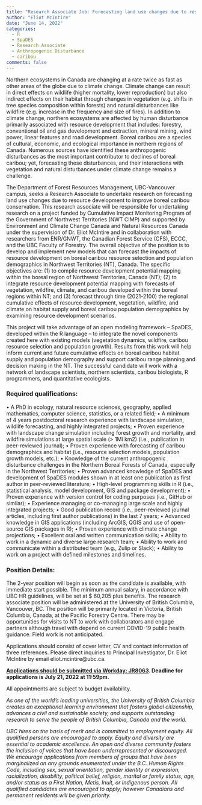 ```yaml
---
title: "Research Associate Job: Forecasting land use changes due to resource development to improve boreal caribou conservation"
author: "Eliot McIntire"
date: "June 14, 2022"
categories:
  - R
  - SpaDES
  - Research Associate
  - Anthropogenic Disturbance
  - caribou
comments: false
---
```


Northern ecosystems in Canada are changing at a rate twice as fast as other areas of the globe due to climate change.
Climate change can result in direct effects on wildlife (higher mortality, lower reproduction) but also indirect effects on their habitat through changes in vegetation (e.g. shifts in tree species composition within forests) and natural disturbances like wildfire (e.g. increase in the frequency and size of fires).
In addition to climate change, northern ecosystems are affected by human disturbance primarily associated with resource development that includes: forestry, conventional oil and gas development and extraction, mineral mining, wind power, linear features and road development.
Boreal caribou are a species of cultural, economic, and ecological importance in northern regions of Canada.
Numerous sources have identified these anthropogenic disturbances as the most important contributor to declines of boreal caribou; yet, forecasting these disturbances, and their interactions with vegetation and natural disturbances under climate change remains a challenge.

The Department of Forest Resources Management, UBC-Vancouver campus, seeks a Research Associate to undertake research on forecasting land use changes due to resource development to improve boreal caribou conservation.
This research associate will be responsible for undertaking research on a project funded by Cumulative Impact Monitoring Program of the Government of Northwest Territories (NWT CIMP) and supported by Environment and Climate Change Canada and Natural Resources Canada under the supervision of Dr. Eliot McIntire and in collaboration with researchers from ENR/GNWT, the Canadian Forest Service (CFS), ECCC, and the UBC Faculty of Forestry.
The overall objective of the position is to develop and implement new models that can forecast the impacts of resource development on boreal caribou resource selection and population demographics in Northwest Territories (NT), Canada.
The specific objectives are: (1) to compile resource development potential mapping within the boreal region of Northwest Territories, Canada (NT); (2) to integrate resource development potential mapping with forecasts of vegetation, wildfire, climate, and caribou developed within the boreal regions within NT; and (3) forecast through time (2021-2100) the regional cumulative effects of resource development, vegetation, wildfire, and climate on habitat supply and boreal caribou population demographics by examining resource development scenarios.

This project will take advantage of an open modeling framework -- SpaDES, developed within the R language -- to integrate the novel components created here with existing models (vegetation dynamics, wildfire, caribou resource selection and population growth).
Results from this work will help inform current and future cumulative effects on boreal caribou habitat supply and population demography and support caribou range planning and decision making in the NT.
The successful candidate will work with a network of landscape scientists, northern scientists, caribou biologists, R programmers, and quantitative ecologists.

### Required qualifications:

• A PhD in ecology, natural resource sciences, geography, applied mathematics, computer science, statistics, or a related field; • A minimum of 4 years postdoctoral research experience with landscape simulation, wildlife forecasting, and highly integrated projects; • Proven experience with landscape change simulation including forest growth and mortality, and wildfire simulations at large spatial scale (\> 1Mi km2) (i.e., publication in peer-reviewed journal); • Proven experience with forecasting of caribou demographics and habitat (i.e., resource selection models, population growth models, etc.); • Knowledge of the current anthropogenic disturbance challenges in the Northern Boreal Forests of Canada, especially in the Northwest Territories; • Proven advanced knowledge of SpaDES and development of SpaDES modules shown in at least one publication as first author in peer-reviewed literature; • High-level programming skills in R (i.e., statistical analysis, model development, GIS and package development); • Proven experience with version control for coding purposes (i.e., GitHub or similar); • Experience managing or co-managing large scale and highly integrated projects; • Good publication record (i.e., peer-reviewed journal articles, including first author publications) in the last 7 years; • Advanced knowledge in GIS applications (including ArcGIS, QGIS and use of open-source GIS packages in R); • Proven experience with climate change projections; • Excellent oral and written communication skills; • Ability to work in a dynamic and diverse large research team; • Ability to work and communicate within a distributed team (e.g., Zulip or Slack); • Ability to work on a project with defined milestones and timelines.

### Position Details:

The 2-year position will begin as soon as the candidate is available, with immediate start possible.
The minimum annual salary, in accordance with UBC HR guidelines, will be set at \$ 60,205 plus benefits.
The research associate position will be administered at the University of British Columbia, Vancouver, BC. The position will be primarily located in Victoria, British Columbia, Canada, at the Pacific Forestry Centre.
There may be opportunities for visits to NT to work with collaborators and engage partners although travel with depend on current COVID-19 public health guidance.
Field work is not anticipated.

Applications should consist of cover letter, CV and contact information of three references.
Please direct inquiries to Principal Investigator, Dr. Eliot McIntire by email eliot.mcintire\@ubc.ca.

[**Applications should be submitted via Workday: JR8063**](https://ubc.wd10.myworkdayjobs.com/ubcfacultyjobs/job/UBC-Vancouver-Campus/Research-Associate_JR8063)**. Deadline for applications is July 21, 2022 at 11:59pm.**

All appointments are subject to budget availability.

*As one of the world's leading universities, the University of British Columbia creates an exceptional learning environment that fosters global citizenship, advances a civil and sustainable society, and supports outstanding research to serve the people of British Columbia, Canada and the world.*

*UBC hires on the basis of merit and is committed to employment equity. All qualified persons are encouraged to apply. Equity and diversity are essential to academic excellence. An open and diverse community fosters the inclusion of voices that have been underrepresented or discouraged. We encourage applications from members of groups that have been marginalized on any grounds enumerated under the B.C. Human Rights Code, including sex, sexual orientation, gender identity or expression, racialization, disability, political belief, religion, marital or family status, age, and/or status as a First Nation, Metis, Inuit, or Indigenous person. All qualified candidates are encouraged to apply; however Canadians and permanent residents will be given priority.*
